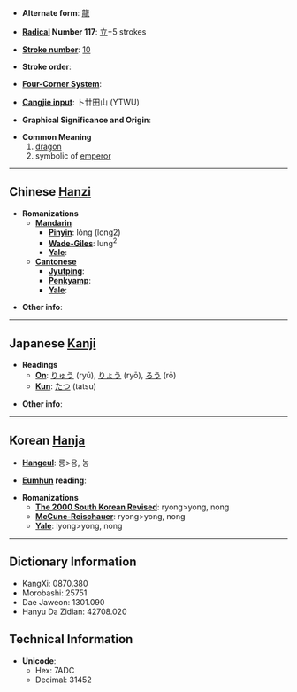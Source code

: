 * '''Alternate form''': [[龍]]

* '''[[Wiktionary:Chinese radical index| Radical]] Number 117''': [[Wiktionary:Chinese radical index 立|立]]+5 strokes

* '''[[Wiktionary:Chinese total strokes index|Stroke number]]''': [[Wiktionary:Chinese total strokes index 10|10]]

* '''Stroke order''': 

* '''[[Wiktionary:Chinese four corner index|Four-Corner System]]''': 

* '''[[Wiktionary:Chinese Cangjie index|Cangjie input]]''': 卜廿田山 (YTWU)

* '''Graphical Significance and Origin''': 

* '''Common Meaning'''
*#[[dragon]]
*# symbolic of [[emperor]]


----

== Chinese [[Hanzi]] ==

* '''Romanizations'''
** '''[[Mandarin]]'''
*** '''[[Pinyin]]''': lóng (long2)
*** '''[[Wade-Giles]]''': lung<sup>2</sup>
*** '''[[Yale]]''': 
** '''[[Cantonese]]'''
*** '''[[Jyutping]]''':
*** '''[[Penkyamp]]''': 
*** '''[[Yale]]''': 

* '''Other info''': 

----

== Japanese [[Kanji]] ==

* '''Readings'''
** '''[[On]]''': [[りゅう]] (ryū), [[りょう]] (ryō), [[ろう]] (rō)
** '''[[Kun]]''': [[たつ]] (tatsu)

* '''Other info''':  

----

== Korean [[Hanja]] ==

* '''[[Hangeul]]''': 룡>용, 농

* '''[[Eumhun]] reading''': 

* '''Romanizations'''
** '''[[The 2000 South Korean Revised Romanization|The 2000 South Korean Revised]]''': ryong>yong, nong
** '''[[McCune-Reischauer]]''': ryong>yong, nong
** '''[[Yale]]''': lyong>yong, nong

----

== Dictionary Information ==

* KangXi: 0870.380
* Morobashi: 25751
* Dae Jaweon: 1301.090
* Hanyu Da Zidian: 42708.020

== Technical Information ==

* '''Unicode''':
** Hex: 7ADC
** Decimal: 31452